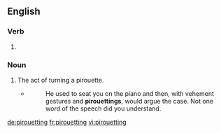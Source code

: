 ==English==

===Verb===
{{head|en|present participle}}

# {{present participle of|pirouette|lang=en}}

===Noun===
{{en-noun}}

# The act of turning a pirouette.
#* {{w|Elizabeth Cady Stanton}}
#*: He used to seat you on the piano and then, with vehement gestures and '''pirouettings''', would argue the case. Not one word of the speech did you understand.

[[de:pirouetting]]
[[fr:pirouetting]]
[[vi:pirouetting]]